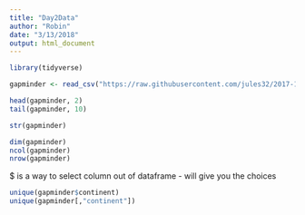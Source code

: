 ```yaml
---
title: "Day2Data"
author: "Robin"
date: "3/13/2018"
output: html_document
---
```

```r
library(tidyverse)
```

```r
gapminder <- read_csv("https://raw.githubusercontent.com/jules32/2017-11-30-MBARI/gh-pages/data/gapminder.csv")
```

```r
head(gapminder, 2)
tail(gapminder, 10)
```

```r
str(gapminder)
```

```r
dim(gapminder)
ncol(gapminder)
nrow(gapminder)
```
$ is a way to select column out of dataframe - will give you the choices
```r
unique(gapminder$continent)
unique(gapminder[,"continent"])
```